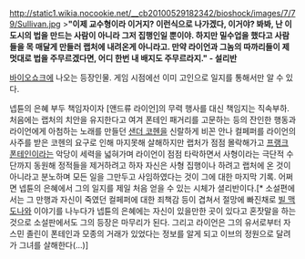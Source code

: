 http://static1.wikia.nocookie.net/__cb20100529182342/bioshock/images/7/79/Sullivan.jpg 
>'''"이제 교수형이라 이거지? 이런식으로 나가겠다, 이거야? 봐봐, 난 이 도시의 법을 만드는 사람이 아니라 그저 집행인일 뿐이야. 하지만 밀수업을 했다고 사람들을 목 매달게 만들러 랩처에 내려온게 아니라고. 만약 라이언과 그놈의 따까리들이 제멋대로 법을 주무르겠다면, 어디 한번 내 배지도 주무르라지." - 설리반'''

[[바이오쇼크]]에 나오는 등장인물. 게임 시점에선 이미 고인으로 일지를 통해서만 알 수 있다. 

넵튠의 은혜 부두 책임자이자 [앤드류 라이언]의 무력 행사를 대신 책임지는 직속부하. 처음에는 랩처의 치안을 유지한다고 여겨 폰테인 패거리를 고문하는 등의 잔인한 행동과 라이언에게 아첨하는 노래를 만들던 [[샌더 코헨]]을 신랄하게 비꼰 안나 컬페퍼를 라이언의 사주를 받은 코헨의 요구로 인해 마지못해 살해하지만 랩처가 점점 몰락해가고 [[프랭크 폰테인]]이라는 악당이 세력을 넓혀가며 라이언이 점점 타락하면서 사형이라는 극단적 수단까지 동원해 정적들을 제거하려고 하자 자신은 사형 집행이나 하려고 랩처에 온 것이 아니라고 분노하며 모든 일을 그만두고 사임하였다는 것이 그에 대한 마지막 기록. 어쩌면 넵튠의 은혜에서 그의 일지를 제일 처음 얻을 수 있는 시체가 셜리반이다.[* 소설편에서는 그 만행과 자신이 죽였던 컬페퍼에 대한 죄책감 등이 겹쳐서 절망에 빠진채로 [[빌 맥도나]]와 이야기를 나누다가 넵튠의 은혜에는 자신이 있을만한 곳이 있다고 혼잣말을 하는 것으로 소설판에서도 그의 등장은 마무리가 된다. 그리고 라이언은 그의 유서로부터 자스민 졸린이 폰테인과 모종의 거래가 있었다는 정보를 알게 되고 이브의 정원으로 달려가 그녀를 살해한다(...)]
